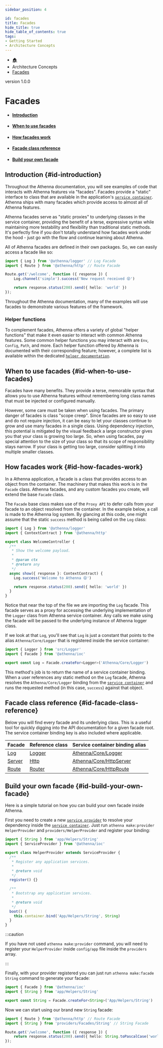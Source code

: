 ```yaml
---
sidebar_position: 4

id: facades
title: Facades
hide_title: true
hide_table_of_contents: true
tags:
- Getting Started
- Architecture Concepts
---
```



<nav aria-label="breadcrumbs">
    <ul class="breadcrumbs">
        <li class="breadcrumbs__item">
            <a class="breadcrumbs__link" href="/">🏠</a>
        </li>
        <li class="breadcrumbs__item">
            <a class="breadcrumbs__link">Architecture Concepts</a>
        </li>
        <li class="breadcrumbs__item">
            <a class="breadcrumbs__link" href="/docs/architecture-concepts/facades">Facades</a>
        </li>
    </ul>
</nav>

<span class="badge badge--secondary margin-top-bot">version 1.0.0</span>

# Facades

- #### [Introduction](#id-introduction)
- #### [When to use facades](#id-when-to-use-facades)
- #### [How facades work](#id-how-facades-work)
- #### [Facade class reference](#id-facade-class-reference)
- #### [Build your own facade](#id-build-your-own-facade)

## Introduction {#id-introduction}

Throughout the Athenna documentation, you will see examples of code that interacts with Athenna features via "facades".
Facades provide a "static" interface to class that are available in the application's [`service container`](/docs/architecture-concepts/container).
Athenna ships with many facades which provide access to almost all of Athenna features.

Athenna facades serve as "static proxies" to underlying classes in the service container, providing the benefit of a terse,
expressive syntax while maintaining more testability and flexibility than traditional static methods. It's perfectly fine
if you don't totally understand how facades work under the hood - just go with the flow and continue learning about Athenna.

All of Athenna facades are defined in their own packages. So, we can easily access a facade like so:

```typescript
import { Log } from '@athenna/logger' // Log Facade
import { Route } from '@athenna/http' // Route Facade

Route.get('/welcome', function ({ response }) {
    Log.channel('simple').success('New request received 😝')

    return response.status(200).send({ hello: 'world' })
});
```

Throughout the Athenna documentation, many of the examples will use facades to demonstrate various features of the framework.

### Helper functions

To complement facades, Athenna offers a variety of global "helper functions" that make it even easier to interact with
common Athenna features. Some common helper functions you may interact with are `Env`, `Config`, `Path`, and more. Each
helper function offered by Athenna is documented with their corresponding feature; however, a complete list is available
within the dedicated [`helper documentation`](/docs/getting-started/installation).

## When to use facades {#id-when-to-use-facades}

Facades have many benefits. They provide a terse, memorable syntax that allows you to use Athenna features without
remembering long class names that must be injected or configured manually.

However, some care must be taken when using facades. The primary danger of facades is class "scope creep". Since facades
are so easy to use and do not require injection, it can be easy to let your classes continue to grow and use many facades
in a single class. Using dependency injection, this potential is mitigated by the visual feedback a large constructor
gives you that your class is growing too large. So, when using facades, pay special attention to the size of your class
so that its scope of responsibility stays narrow. If your class is getting too large, consider splitting it into multiple
smaller classes.

## How facades work {#id-how-facades-work}

In a Athenna application, a facade is a class that provides access to an object from the container. The machinery that
makes this work is in the `Facade` class. Athenna facades, and any custom facades you create, will extend the base
`Facade` class.

The `Facade` base class makes use of the `Proxy API` to defer calls from your facade to an object resolved from the
container. In the example below, a call is made to the Athenna log system. By glancing at this code, one might assume
that the static `success` method is being called on the `Log` class:

```typescript
import { Log } from '@athenna/logger'
import { ContextContract } from '@athenna/http'

export class WelcomeController {
  /**
   * Show the welcome payload.
   *
   * @param ctx
   * @return any
   */
  async show({ response }: ContextContract) {
    Log.success('Welcome to Athenna 😝')

    return response.status(200).send({ hello: 'world' })
  }
}
```

Notice that near the top of the file we are importing the `Log` facade. This facade serves as a proxy for accessing the
underlying implementation of the `Logger` class from Athenna service container. Any calls we make using the facade will
be passed to the underlying instance of Athenna logger class.

If we look at that `Log`, you'll see that `Log` is just a constant that points to the alias `Athenna/Core/Logger` that is
registered inside the service container:

```typescript
import { Logger } from 'src/Logger'
import { Facade } from '@athenna/ioc'

export const Log = Facade.createFor<Logger>('Athenna/Core/Logger')
```

This method's job is to return the name of a service container binding. When a user references any static method on the
`Log` facade, Athenna resolves the `Athenna/Core/Logger` binding from the [`service container`](/docs/architecture-concepts/container)
and runs the requested method (in this case, `success`) against that object.

## Facade class reference {#id-facade-class-reference}

Below you will find every facade and its underlying class. This is a useful tool for quickly digging into the API
documentation for a given facade root. The service container binding key is also included where applicable.

<table>
    <thead>
    <tr>
        <th>Facade</th>
        <th>Reference class</th>
        <th>Service container binding alias</th>
    </tr>
    </thead>
    <tbody>
    <tr>
        <td><a href="https://github.com/AthennaIO/Logger/blob/develop/src/Facades/Log.ts">Log</a></td>
        <td><a href="https://github.com/AthennaIO/Logger/blob/develop/src/Logger.ts">Logger</a></td>
        <td><a href="https://github.com/AthennaIO/Logger/blob/develop/src/Providers/LoggerProvider.ts">Athenna/Core/Logger</a></td>
    </tr>
    <tr>
        <td><a href="https://github.com/AthennaIO/Http/blob/develop/src/Facades/Server.ts">Server</a></td>
        <td><a href="https://github.com/AthennaIO/Http/blob/develop/src/Http.ts">Http</a></td>
        <td><a href="https://github.com/AthennaIO/Http/blob/develop/src/Providers/HttpServerProvider.ts">Athenna/Core/HttpServer</a></td>
    </tr>
    <tr>
        <td><a href="https://github.com/AthennaIO/Http/blob/develop/src/Facades/Route.ts">Route</a></td>
        <td><a href="https://github.com/AthennaIO/Http/blob/develop/src/Router/Router.ts">Router</a></td>
        <td><a href="https://github.com/AthennaIO/Http/blob/develop/src/Providers/HttpRouteProvider.ts">Athenna/Core/HttpRoute</a></td>
    </tr>
    </tbody>
</table>

## Build your own facade {#id-build-your-own-facade}

Here is a simple tutorial on how you can build your own facade inside Athenna.

First you need to create a new [`service provider`](/docs/architecture-concepts/providers) to resolve your dependency
inside the [`service container`](/docs/architecture-concepts/container). Just run `athenna make:provider HelperProvider`
and `providers/HelperProvider` and register your binding:

```typescript
import { String } from 'app/Helpers/String'
import { ServiceProvider } from '@athenna/ioc'

export class HelperProvider extends ServiceProvider {
  /**
   * Register any application services.
   *
   * @return void
   */
  register() {}

  /**
   * Bootstrap any application services.
   *
   * @return void
   */
  boot() {
    this.container.bind('App/Helpers/String', String)
  }
}
```

:::caution

If you have not used `athenna make:provider` command, you will need to register your `HelperProvider` inside `config/app`
file inside the `providers` array.

:::

Finally, with your provider registered you can just run `athenna make:facade String` command to generate your facade:

```typescript
import { Facade } from '@athenna/ioc'
import { String } from 'app/Helpers/String'

export const String = Facade.createFor<String>('App/Helpers/String')
```

Now we can start using our brand new `String` facade:

```typescript
import { Route } from '@athenna/http' // Route Facade
import { String } from 'providers/Facades/String' // String Facade

Route.get('/welcome', function ({ response }) {
    return response.status(200).send({ hello: String.toPascalCase('world') })
});
```
